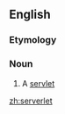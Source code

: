 ==English==

===Etymology===
{{suffix|en|server|let}}

===Noun===
{{en-noun}}

# {{lb|en|computing}} A [[servlet]]

[[zh:serverlet]]
